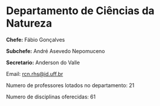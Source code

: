 # Departamento de Ciências da Natureza

**Chefe:** Fábio Gonçalves

**Subchefe:** André Asevedo Nepomuceno

**Secretario:** Anderson do Valle

Email: [rcn.rhs@id.uff.br](mailto:rcn.rhs@id.uff.br)

Numero de professores lotados no departamento: 21

Numero de disciplinas oferecidas: 61

			

			
